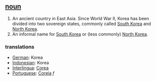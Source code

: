 == [[noun]] ==
#An ancient country in East Asia.  Since World War II, Korea has been divided into two sovereign states, commonly called [[South Korea]] and [[North Korea]].
#An informal name for [[South Korea]] or (less commonly) [[North Korea]].

=== translations ===
*[[German]]: Korea
*[[Indonesian]]: Korea
*[[Interlingua]]: [[Corea]]
*[[Portuguese]]: [[Coreia]] ''f''